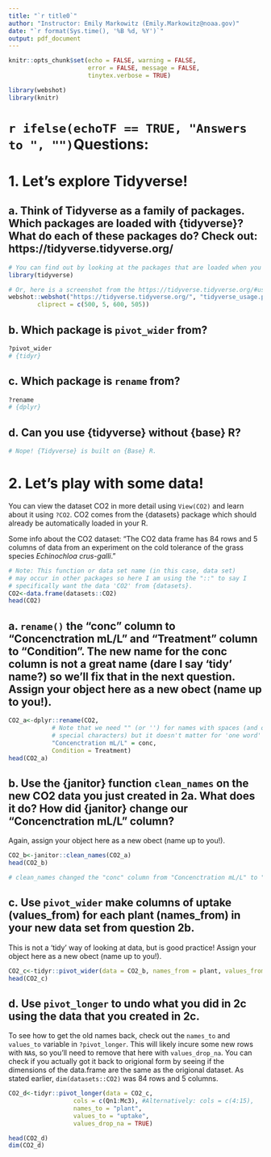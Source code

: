 ```yaml
---
title: "`r title0`"
author: "Instructor: Emily Markowitz (Emily.Markowitz@noaa.gov)"
date: "`r format(Sys.time(), '%B %d, %Y')`"
output: pdf_document
---
```


```r
knitr::opts_chunk$set(echo = FALSE, warning = FALSE, 
                      error = FALSE, message = FALSE, 
                      tinytex.verbose = TRUE)

library(webshot)
library(knitr)
```


# `r ifelse(echoTF == TRUE, "Answers to ", "") `Questions: 

# 1. Let's explore Tidyverse!

## a. Think of Tidyverse as a family of packages. Which packages are loaded with {tidyverse}? What do each of these packages do? Check out: https://tidyverse.tidyverse.org/

```r
# You can find out by looking at the packages that are loaded when you use
library(tidyverse)

# Or, here is a screenshot from the https://tidyverse.tidyverse.org/#usage website: 
webshot::webshot("https://tidyverse.tidyverse.org/", "tidyverse_usage.png",
        cliprect = c(500, 5, 600, 505))
```

## b. Which package is `pivot_wider` from?

```r
?pivot_wider
# {tidyr} 
```

## c. Which package is `rename` from?

```r
?rename
# {dplyr} 
```

## d. Can you use {tidyverse} without {base} R?

```r
# Nope! {Tidyverse} is built on {Base} R. 
```

# 2. Let's play with some data! 

You can view the dataset CO2 in more detail using ` View(CO2) ` and learn about it using `?CO2`. CO2 comes from the {datasets} package which should already be automatically loaded in your R. 

Some info about the CO2 dataset: "The CO2 data frame has 84 rows and 5 columns of data from an experiment on the cold tolerance of the grass species *Echinochloa crus-galli*."

```r
# Note: This function or data set name (in this case, data set) 
# may occur in other packages so here I am using the "::" to say I 
# specifically want the data 'CO2' from {datasets}. 
CO2<-data.frame(datasets::CO2)
head(CO2)
```

## a. `rename()` the "conc" column to "Concenctration mL/L" and "Treatment" column to "Condition". The new name for the conc column is not a great name (dare I say 'tidy' name?) so we'll fix that in the next question. Assign your object here as a new obect (name up to you!). 

```r
CO2_a<-dplyr::rename(CO2, 
            # Note that we need "" (or '') for names with spaces (and other
            # special characters) but it doesn't matter for 'one word' names
            "Concenctration mL/L" = conc, 
            Condition = Treatment)
head(CO2_a)
```

## b. Use the {janitor} function `clean_names` on the new CO2 data you just created in 2a. What does it do? How did {janitor} change our "Concenctration mL/L" column? 

Again, assign your object here as a new obect (name up to you!). 

```r
CO2_b<-janitor::clean_names(CO2_a)
head(CO2_b)

# clean_names changed the "conc" column from "Concenctration mL/L" to "concenctration_m_l_l"
```


## c. Use `pivot_wider` make columns of uptake (values_from) for each plant (names_from) in your new data set from question 2b. 
This is not a 'tidy' way of looking at data, but is good practice! Assign your object here as a new obect (name up to you!). 

```r
CO2_c<-tidyr::pivot_wider(data = CO2_b, names_from = plant, values_from = uptake)
head(CO2_c)
```

## d. Use `pivot_longer` to undo what you did in 2c using the data that you created in 2c. 

To see how to get the old names back, check out the `names_to` and `values_to` variable in `?pivot_longer`. This will likely incure some new rows with `NA`s, so you'll need to remove that here with `values_drop_na`. You can check if you actually got it back to origional form by seeing if the dimensions of the data.frame are the same as the origional dataset. As stated earlier, `dim(datasets::CO2)` was 84 rows and 5 columns. 

```r
CO2_d<-tidyr::pivot_longer(data = CO2_c, 
                  cols = c(Qn1:Mc3), #Alternatively: cols = c(4:15),
                  names_to = "plant", 
                  values_to = "uptake", 
                  values_drop_na = TRUE)

head(CO2_d)
dim(CO2_d)
```

